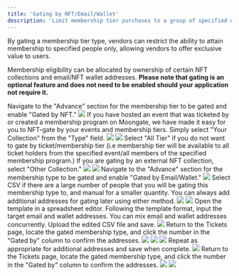 ```yaml
---
title: 'Gating by NFT/Email/Wallet'
description: 'Limit membership tier purchases to a group of specified users'
---
```


By gating a membership tier type, vendors can restrict the ability to attain membership to specified people only, allowing vendors to offer exclusive value to users. 

Membership eligibility can be allocated by ownership of certain NFT collections and email/NFT wallet addresses. **Please note that gating is an optional feature and does not need to be enabled should your application not require it.**

<AccordionGroup>
  <Accordion title="Gating by NFT">
    <Steps>
        <Step title="Enable NFT-gating">
            Navigate to the "Advance" section for the membership tier to be gated and enable "Gated by NFT."
            <img src="/images/creating-campaign/membership/gating/NFT Gate Toggle.png"/>
        </Step>
        <Step title="Select NFT Collection to Gate By">
            If you have hosted an event that was ticketed by or created a membership program on Moongate, we have made it easy for you to NFT-gate by your events and membership tiers. Simply select "Your Collection" from the "Type" field.
            <img src="/images/creating-campaign/membership/gating/Your Collection Toggle.png"/>
            <Accordion title="Your Collection">
                <img src="/images/creating-campaign/membership/gating/NFT Gate Toggle.png"/>
                <Steps>
                    <Step title="Select the target event/membership program from the 'NFT Collection' field.">
                    </Step>
                    <Step title="Select the target ticket/membership tier from the 'Type' field.">
                        Select "All Tier" if you do not want to gate by ticket/membership tier (i.e membership tier will be available to all ticket holders from the specified event/all members of the specified membership program.)
                    </Step>
                </Steps>
            </Accordion>
            If you are gating by an external NFT collection, select "Other Collection."
            <img src="/images/creating-campaign/membership/gating/Other Collection Toggle.png"/>
            <Accordion title="Other Collection">
                <img src="/images/creating-campaign/membership/gating/Select Network.gif"/>
                <Steps>
                    <Step title="Select the network on which the target NFT collection is hosted.">
                    </Step>
                    <Step title="Enter the NFT collections' contract address.">
                    </Step>
                </Steps>
            </Accordion>
        </Step>
    </Steps>
  </Accordion>
  <Accordion title="Gating by Email/Wallet (Whitelisting)">
    <Steps>
        <Step title="Enable Email/Wallet-gating">
            Navigate to the "Advance" section for the membership type to be gated and enable "Gated by Email/Wallet."
            <img src="/images/creating-campaign/membership/gating/Email or Wallet Toggle.png"/>
        </Step>
        <Step title="Choose a Whitelisting Method">
            Select CSV if there are a large number of people that you will be gating this membership type to, and manual for a smaller quantity.
            <Tip>
                You can always add additional addresses for gating later using either method.
            </Tip>
            <img src="/images/creating-campaign/membership/gating/CSV Gate.png"/>
            <Accordion title="CSV (bulk import)">
                <Steps>
                    <Step title="Download the CSV template">
                        <img src="/images/creating-campaign/membership/gating/Download CSV Template.png"/>
                    </Step>
                    <Step title="Add Addresses to the CSV Template">
                        Open the template in a spreadsheet editor. Following the template format, input the target email and wallet addresses. You can mix email and wallet addresses concurrently.
                    </Step>
                    <Step title="Upload the CSV">
                        Upload the edited CSV file and save.
                        <img src="/images/creating-campaign/membership/gating/Whitelist Upload.png"/>
                    </Step>
                    <Step title="Confirm Successful Import">
                        Return to the Tickets page, locate the gated membership type, and click the number in the "Gated by" column to confirm the addresses.
                        <img src="/images/creating-campaign/membership/gating/Whitelist Confirmation 1.png"/>
                        <img src="/images/creating-campaign/membership/gating/Whitelist Confirmation 2.png"/>
                    </Step>
                </Steps>
            </Accordion>
            <img src="/images/creating-campaign/membership/gating/Manual Gate.png"/>
            <Accordion title="Manual">
                <Steps>
                    <Step title="Click 'Add Whitelist' and input an email/wallet address">
                        Repeat as appropriate for additional addresses and save when complete.
                        <img src="/images/creating-campaign/membership/gating/Manual Flow.gif"/>
                    </Step>
                    <Step title="Confirm Successful Import">
                        Return to the Tickets page, locate the gated membership type, and click the number in the "Gated by" column to confirm the addresses.
                        <img src="/images/creating-campaign/membership/gating/Whitelist Confirmation 1.png"/>
                        <img src="/images/creating-campaign/membership/gating/Whitelist Confirmation 2.png"/>
                    </Step>
                </Steps>
            </Accordion>
        </Step>
    </Steps>
  </Accordion>
</AccordionGroup>